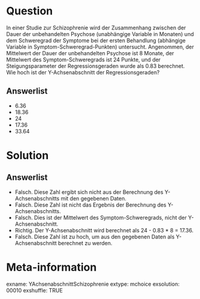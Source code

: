 Question
========

In einer Studie zur Schizophrenie wird der Zusammenhang zwischen der Dauer der unbehandelten Psychose (unabhängige Variable in Monaten) und dem Schweregrad der Symptome bei der ersten Behandlung (abhängige Variable in Symptom-Schweregrad-Punkten) untersucht. Angenommen, der Mittelwert der Dauer der unbehandelten Psychose ist 8 Monate, der Mittelwert des Symptom-Schweregrads ist 24 Punkte, und der Steigungsparameter der Regressionsgeraden wurde als 0.83 berechnet. Wie hoch ist der Y-Achsenabschnitt der Regressionsgeraden?

Answerlist
----------

* 6.36
* 18.36
* 24
* 17.36
* 33.64

Solution
========

Answerlist
----------

* Falsch. Diese Zahl ergibt sich nicht aus der Berechnung des Y-Achsenabschnitts mit den gegebenen Daten.
* Falsch. Diese Zahl ist nicht das Ergebnis der Berechnung des Y-Achsenabschnitts.
* Falsch. Dies ist der Mittelwert des Symptom-Schweregrads, nicht der Y-Achsenabschnitt.
* Richtig. Der Y-Achsenabschnitt wird berechnet als 24 - 0.83 * 8 = 17.36.
* Falsch. Diese Zahl ist zu hoch, um aus den gegebenen Daten als Y-Achsenabschnitt berechnet zu werden.

Meta-information
================
exname: YAchsenabschnittSchizophrenie
extype: mchoice 
exsolution: 00010
exshuffle: TRUE
